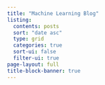 ```yaml
---
title: "Machine Learning Blog"
listing:
  contents: posts
  sort: "date asc"
  type: grid
  categories: true
  sort-ui: false
  filter-ui: true
page-layout: full
title-block-banner: true
---
```

